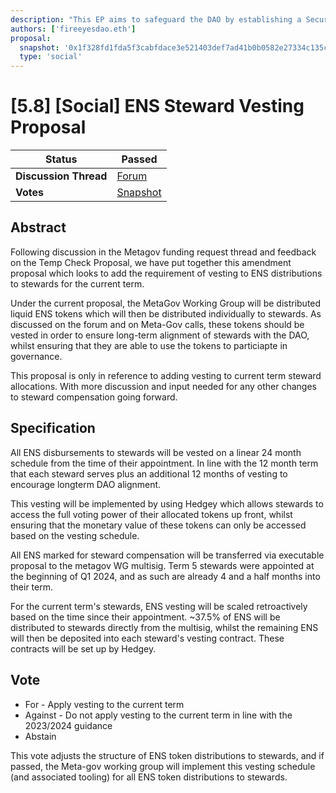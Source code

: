 ```yaml
---
description: "This EP aims to safeguard the DAO by establishing a Security Council with a two-year, time-limited veto power to counter malicious proposals, ensuring the protocol's integrity and promoting decentralized governance."
authors: ['fireeyesdao.eth']
proposal:
  snapshot: '0x1f328fd1fda5f3cabfdace3e521403def7ad41b0b0582e27334c135cd23c511d'
  type: 'social'
---
```


# [5.8] [Social] ENS Steward Vesting Proposal

| **Status**            | Passed                                                                                                                   |
| --------------------- | ------------------------------------------------------------------------------------------------------------------------ |
| **Discussion Thread** | [Forum](https://discuss.ens.domains/t/5-8-social-ens-steward-vesting-proposal/19059)                                     |
| **Votes**             | [Snapshot](https://snapshot.box/#/s:ens.eth/proposal/0x1f328fd1fda5f3cabfdace3e521403def7ad41b0b0582e27334c135cd23c511d) |

## Abstract

Following discussion in the Metagov funding request thread and feedback on the Temp Check Proposal, we have put together this amendment proposal which looks to add the requirement of vesting to ENS distributions to stewards for the current term.

Under the current proposal, the MetaGov Working Group will be distributed liquid ENS tokens which will then be distributed individually to stewards. As discussed on the forum and on Meta-Gov calls, these tokens should be vested in order to ensure long-term alignment of stewards with the DAO, whilst ensuring that they are able to use the tokens to particiapte in governance.

This proposal is only in reference to adding vesting to current term steward allocations. With more discussion and input needed for any other changes to steward compensation going forward.

## Specification

All ENS disbursements to stewards will be vested on a linear 24 month schedule from the time of their appointment. In line with the 12 month term that each steward serves plus an additional 12 months of vesting to encourage longterm DAO alignment.

This vesting will be implemented by using Hedgey which allows stewards to access the full voting power of their allocated tokens up front, whilst ensuring that the monetary value of these tokens can only be accessed based on the vesting schedule.

All ENS marked for steward compensation will be transferred via executable proposal to the metagov WG multisig. Term 5 stewards were appointed at the beginning of Q1 2024, and as such are already 4 and a half months into their term.

For the current term's stewards, ENS vesting will be scaled retroactively based on the time since their appointment. ~37.5% of ENS will be distributed to stewards directly from the multisig, whilst the remaining ENS will then be deposited into each steward's vesting contract. These contracts will be set up by Hedgey.

## Vote

- For - Apply vesting to the current term
- Against - Do not apply vesting to the current term in line with the 2023/2024 guidance
- Abstain

This vote adjusts the structure of ENS token distributions to stewards, and if passed, the Meta-gov working group will implement this vesting schedule (and associated tooling) for all ENS token distributions to stewards.
